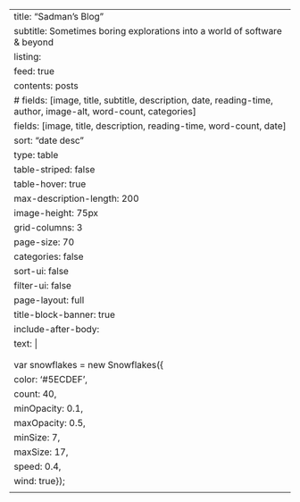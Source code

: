 ---
title: "Sadman's Blog"
subtitle: Sometimes boring explorations into a world of software & beyond
listing:
  feed: true
  contents: posts
  # fields: [image, title, subtitle, description, date, reading-time, author, image-alt, word-count, categories]
  fields: [image, title, description, reading-time, word-count, date]
  sort: "date desc"
  type: table
  table-striped: false
  table-hover: true
  max-description-length: 200
  image-height: 75px
  grid-columns: 3
  page-size: 70
  categories: false
  sort-ui: false
  filter-ui: false
page-layout: full
title-block-banner: true
include-after-body:
  text: |
    <script src="https://unpkg.com/magic-snowflakes/dist/snowflakes.min.js"></script>
    <script>
        var snowflakes = new Snowflakes({
            color: '#5ECDEF',
            count: 40,
            minOpacity: 0.1,
            maxOpacity: 0.5,
            minSize: 7,
            maxSize: 17,
            speed: 0.4,
            wind: true});
    </script>
---